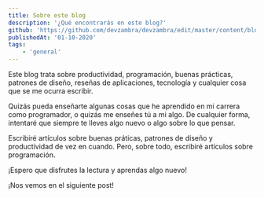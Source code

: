 ```yaml
---
title: Sobre este blog
description: '¿Qué encontrarás en este blog?'
github: 'https://github.com/devzambra/devzambra/edit/master/content/blog/sobre-este-blog.md'
publishedAt: '01-10-2020'
tags: 
    - 'general'
---
```


Este blog trata sobre productividad, programación, buenas prácticas, patrones de diseño, reseñas de aplicaciones, tecnología y cualquier cosa que se me ocurra escribir.

Quizás pueda enseñarte algunas cosas que he aprendido en mi carrera como programador, o quizás me enseñes tú a mi algo. De cualquier forma, intentaré que siempre te lleves algo nuevo o algo sobre lo que pensar.

Escribiré artículos sobre buenas práticas, patrones de diseño y productividad de vez en cuando. Pero, sobre todo, escribiré artículos sobre programación.

¡Espero que disfrutes la lectura y aprendas algo nuevo!

¡Nos vemos en el siguiente post!

